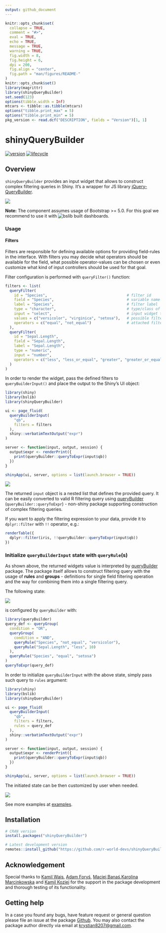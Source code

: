 ```yaml
---
output: github_document
---
```


```r
knitr::opts_chunk$set(
  collapse = TRUE,
  comment = "#>",
  eval = TRUE,        
  echo = TRUE,
  message = TRUE,
  warning = TRUE,
  fig.width = 8,
  fig.height = 6,
  dpi = 200,
  fig.align = "center",
  fig.path = "man/figures/README-"
)
knitr::opts_chunk$set()
library(magrittr)
library(shinyQueryBuilder)
set.seed(123)
options(tibble.width = Inf)
mtcars <- tibble::as.tibble(mtcars)
options("tibble.print_max" = 5)
options("tibble.print_min" = 5)
pkg_version <- read.dcf("DESCRIPTION", fields = "Version")[1, 1]
```

# shinyQueryBuilder

[![version](https://img.shields.io/static/v1.svg?label=github.com&message=v.`r I(pkg_version)`&color=ff69b4)](https://r-world-devs.github.io/shinyQueryBuilder/)
[![lifecycle](https://img.shields.io/badge/lifecycle-experimental-orange.svg)](https://lifecycle.r-lib.org/articles/stages.html#experimental)

## Overview

`shinyQueryBuilder` provides an input widget that allows to construct complex filtering queries in Shiny.
It's a wrapper for JS library [jQuery-QueryBuilder](https://querybuilder.js.org/).

![](man/figures/sq.gif)

**Note:** The component assumes usage of Bootstrap >= 5.0. 
For this goal we recommend to use it with ![bslib](https://rstudio.github.io/bslib) built dashboards.

### Usage

#### Filters

Filters are responsible for defining available options for providing field-rules in the interface.
With filters you may decide what operators should be available for the field, 
what possible operator-values can be chosen or even customize what kind of input controllers 
should be used for that goal.

Filter configuration is performed with `queryFilter()` function: 

```r
filters <- list(
  queryFilter(
    id = "Species",                                    # filter id
    field = "Species",                                 # variable name
    label = "Species",                                 # filter label
    type = "character",                                # type/class of variable
    input = "select",                                  # input widget type
    values = c("versicolor", "virginica", "setosa"),   # possible filter values
    operators = c("equal", "not_equal")                # attached filter operators
  ),
  queryFilter(
    id = "Sepal.Length",
    field = "Sepal.Length",
    label = "Sepal.Length",
    type = "numeric",
    input = "number",
    operators = c("less", "less_or_equal", "greater", "greater_or_equal")
  )
)
```

In order to render the widget, pass the defined filters to `queryBuilderInput()` and place the output to the Shiny's UI object:

```r
library(shiny)
library(bslib)
library(shinyQueryBuilder)

ui <- page_fluid(
  queryBuilderInput(
    "qb", 
    filters = filters
  ),
  shiny::verbatimTextOutput("expr")
)

server <- function(input, output, session) {
  output$expr <- renderPrint({
    print(queryBuilder::queryToExpr(input$qb))
  })
}

shinyApp(ui, server, options = list(launch.browser = TRUE))
```

![](man/figures/sqb_filters.gif)

The returned `input` object is a nested list that defines the provided query.
It can be easily converted to valid R filtering query using [queryBuilder](https://github.com/r-world-devs/queryBuilder) (`queryBuilder::queryToExpr`) - non-shiny package supporting construction of complex filtering queries.

If you want to apply the filtering expression to your data, provide it to `dplyr::filter` with `!!` operator, e.g.:

```r
renderTable({
  dplyr::filter(iris, !!queryBuilder::queryToExpr(input$qb))
})
```

### Initialize `queryBuilderInput` state with `queryRule`(s)

As shown above, the returned widgets value is interpreted by [queryBuilder](https://github.com/r-world-devs/queryBuilder) package.
The package itself allows to construct filtering query with the usage of **rules** and **groups** - definitions for single field filtering operation and the way for combining them into a single filtering query.

The following state:

![](man/figures/sqb_state.png)

is configured by `queryBuilder` with:

```r
library(queryBuilder)
query_def <- queryGroup(
  condition = "OR",
  queryGroup(
    condition = "AND",
    queryRule("Species", "not_equal", "versicolor"),
    queryRule("Sepal.Length", "less", 10)
  ),
  queryRule("Species", "equal", "setosa")
)
queryToExpr(query_def)
```

In order to initialize `queryBuilderInput` with the above state, simply pass such query to `rules` argument:

```r
library(shiny)
library(bslib)
library(shinyQueryBuilder)

ui <- page_fluid(
  queryBuilderInput(
    "qb", 
    filters = filters,
    rules = query_def
  ),
  shiny::verbatimTextOutput("expr")
)

server <- function(input, output, session) {
  output$expr <- renderPrint({
    print(queryBuilder::queryToExpr(input$qb))
  })
}

shinyApp(ui, server, options = list(launch.browser = TRUE))
```

The initiated state can be then customized by user when needed.

![](man/figures/sqb_restate.gif)

See more examples at [examples](https://github.com/r-world-devs/shinyQueryBuilder/tree/master/examples).

## Installation

```r
# CRAN version
install.packages("shinyQueryBuilder")

# Latest development version
remotes::install_github("https://github.com/r-world-devs/shinyQueryBuilder")
```

## Acknowledgement

Special thanks to [Kamil Wais](mailto:kamil.wais@gmail.com), [Adam Foryś](mailto:adam.forys@gmail.com), [Maciej Banaś](mailto:banasmaciek@gmail.com),[Karolina Marcinkowska](mailto:karolina_marcinkowska@onet.pl) and [Kamil Koziej](mailto:koziej.k@gmail.com) for the support in the package development and thorough testing of its functionality.

## Getting help

In a case you found any bugs, have feature request or general question please file an issue at the package [Github](https://github.com/r-world-devs/shinyQueryBuilder/issues).
You may also contact the package author directly via email at [krystian8207@gmail.com](mailto:krystian8207@gmail.com).
